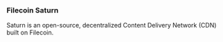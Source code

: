 
### Filecoin Saturn

 Saturn is an open-source, decentralized Content Delivery Network (CDN) built on Filecoin.  
